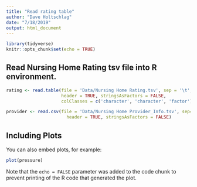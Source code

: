 ```yaml
---
title: "Read rating table"
author: "Dave Holtschlag"
date: "7/18/2019"
output: html_document
---
```


```r
library(tidyverse)
knitr::opts_chunk$set(echo = TRUE)
```

## Read Nursing Home Rating tsv file into R environment.


```r

rating <- read.table(file = 'Data/Nursing Home Rating.tsv', sep = '\t', 
                     header = TRUE, stringsAsFactors = FALSE,
                     colClasses = c('character', 'character', 'factor'))

provider <- read.csv(file = 'Data/Nursing Home Provider_Info.tsv', sep='\t',
                       header = TRUE, stringsAsFactors = FALSE)

```

## Including Plots

You can also embed plots, for example:

```r
plot(pressure)
```

Note that the `echo = FALSE` parameter was added to the code chunk to prevent printing of the R code that generated the plot.

